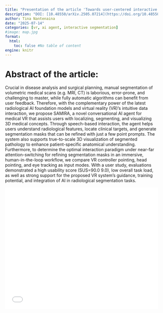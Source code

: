 ```yaml
---
title: "Presentation of the article 'Towards user-centered interactive medical image segmentation in VR with an assistive AI agent'"
description: "DOI: [10.48550/arXiv.2505.07214](https://doi.org/10.48550/arXiv.2505.07214){target='_blank'}"
author: Tina Nantenaina
date: "2025-07-14"
categories: [vr, ai agent, interactive segmentation]
#image: map.jpg
format:
  html:
    toc: false #No table of content
engine: knitr
---
```


# Abstract of the article:

Crucial in disease analysis and surgical planning, manual segmentation of volumetric medical scans (e.g. MRI, CT) is laborious, error-prone, and challenging to master, while fully automatic algorithms can benefit from user feedback. Therefore, with the complementary power of the latest radiological AI foundation models and virtual reality (VR)'s intuitive data interaction, we propose SAMIRA, a novel conversational AI agent for medical VR that assists users with localizing, segmenting, and visualizing 3D medical concepts. Through speech-based interaction, the agent helps users understand radiological features, locate clinical targets, and generate segmentation masks that can be refined with just a few point prompts. The system also supports true-to-scale 3D visualization of segmented pathology to enhance patient-specific anatomical understanding. Furthermore, to determine the optimal interaction paradigm under near-far attention-switching for refining segmentation masks in an immersive, human-in-the-loop workflow, we compare VR controller pointing, head pointing, and eye tracking as input modes. With a user study, evaluations demonstrated a high usability score (SUS=90.0   9.0), low overall task load, as well as strong support for the proposed VR system's guidance, training potential, and integration of AI in radiological segmentation tasks. 

![](../../../journalclub/pdfs/2025_07_14_Tina_SAMIRA.pdf){width=100% height=400}